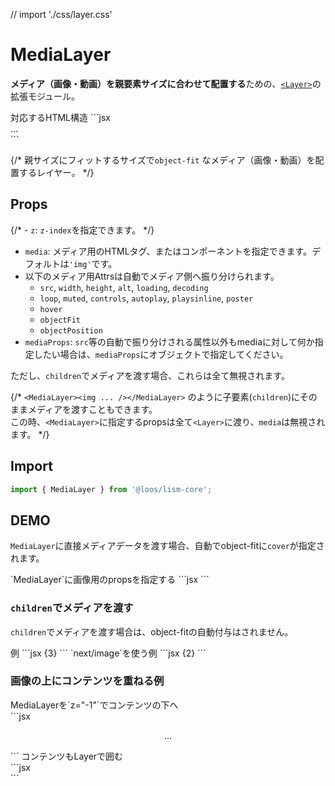 // import './css/layer.css'

# MediaLayer


**メディア（画像・動画）を親要素サイズに合わせて配置する**ための、[`<Layer>`](/docs/components/Layer)の拡張モジュール。

<Demo>
	<Demo.Title>対応するHTML構造</Demo.Title>
	<Demo.Code>
	```jsx
	<div class="l--layer l--layer--media">...</div>
	```
	</Demo.Code>
</Demo>

{/* 親サイズにフィットするサイズで`object-fit` なメディア（画像・動画）を配置するレイヤー。 */}


## Props

{/* - `z`: `z-index`を指定できます。 */}
- `media`: メディア用のHTMLタグ、またはコンポーネントを指定できます。デフォルトは`'img'`です。
- 以下のメディア用Attrsは自動でメディア側へ振り分けられます。
	- `src`, `width`, `height`, `alt`, `loading`, `decoding`
	- `loop`, `muted`, `controls`, `autoplay`, `playsinline`, `poster`
	- `hover`
	- `objectFit`
	- `objectPosition`
- `mediaProps`: `src`等の自動で振り分けされる属性以外もmediaに対して何か指定したい場合は、`mediaProps`にオブジェクトで指定してください。

ただし、`children`でメディアを渡す場合、これらは全て無視されます。

{/* <Alert preset="info">
`<MediaLayer><img ... /></MediaLayer>` のように子要素(`children`)にそのままメディアを渡すこともできます。  
この時、`<MediaLayer>`に指定するpropsは全て`<Layer>`に渡り、`media`は無視されます。
</Alert> */}


## Import

```js
import { MediaLayer } from '@loos/lism-core';
```


## DEMO

`MediaLayer`に直接メディアデータを渡す場合、自動でobject-fitに`cover`が指定されます。

<Demo>
	<Demo.Title>
		`MediaLayer`に画像用のpropsを指定する
	</Demo.Title>
	<Demo.Preview resize p={20}>
		<Frame h="200px">
			<MediaLayer src="/img/demo-img.jpeg" alt="" width='960' height='640' />
		</Frame>
	</Demo.Preview>
	<Demo.Code>
		```jsx
		<Frame h="200px">
			<MediaLayer src="/img/demo-img.jpeg" alt="" width='960' height='640' />
		</Frame>
		```
	</Demo.Code>
</Demo>


### `children`でメディアを渡す

`children`でメディアを渡す場合は、object-fitの自動付与はされません。

<Demo>
	<Demo.Title>
		例
	</Demo.Title>
	<Demo.Preview resize p={20}>
		<Frame aspect="cinema" bgc="#fff" shadow='2'>
			<MediaLayer p={10}>
				<Media src="/img/demo-img.jpeg" alt="" width={960} height={640} objectFit="cover" />
			</MediaLayer>
		</Frame>
	</Demo.Preview>
	<Demo.Code>
		```jsx {3}
		<Frame aspect="cinema" bgc="#fff" shadow='2'>
			<MediaLayer p={10}>
				<Media src="/img/demo-img.jpeg" alt="" width={960} height={640} objectFit="cover" />
			</MediaLayer>
		</Frame>
		```
	</Demo.Code>
</Demo>

<Demo>
	<Demo.Title>
		`next/image`を使う例
	</Demo.Title>
	<Demo.Preview resize p={20}>
		<Frame aspect="cinema">
			<MediaLayer media={Image} src="/img/demo-img.jpeg" alt="" width='960' height='640' />
		</Frame>
	</Demo.Preview>
	<Demo.Code>
		```jsx {2}
		<Frame aspect="cinema">
			<MediaLayer media={Image} src="/img/demo-img.jpeg" alt="" width='960' height='640' />
		</Frame>
		```
	</Demo.Code>
</Demo>


### 画像の上にコンテンツを重ねる例

<Demo>
	<Demo.Title>
		MediaLayerを`z="-1"`でコンテンツの下へ
	</Demo.Title>
	<Demo.Preview resize p={20}>
		<Frame aspect="cinema">
			<MediaLayer z="-1" src="/img/demo-img.jpeg" alt="" width='960' height='640' />
			<FilterLayer z="-1" bgc="black:.4" />
			<Center size="cover" c="white" gap="20" p="box">
				<DammyText length="xs" />
			</Center>
		</Frame>
	</Demo.Preview>
	<Demo.Code>
```jsx
<Frame aspect="cinema">
	<MediaLayer z="-1" src="/img/demo-img.jpeg" alt="" width='960' height='640' />
	<FilterLayer z="-1" bgc="black:.4" />
	<Center size="cover" c="white" gap="20" p="box">
		<p>...</p>
	</Center>
</Frame>
```
	</Demo.Code>
</Demo>



<Demo>
	<Demo.Title>
		コンテンツもLayerで囲む
	</Demo.Title>
	<Demo.Preview resize p={20}>
		<Frame aspect="cinema">
			<MediaLayer src="/img/demo-img.jpeg" alt="" width='960' height='640' />
			<FilterLayer bgc="black:.4" />
			<Layer inset="0">
				<Center size="cover" c="white" gap="20" p="box">
					<DammyText length="l" />
				</Center>
			</Layer>
		</Frame>
	</Demo.Preview>
	<Demo.Code>
		```jsx
		<Frame aspect="cinema">
			<MediaLayer src="/img/demo-img.jpeg" alt="" width='960' height='640' />
			<FilterLayer bgc="black:.4" />
			<Layer inset="0">
				<Center size="cover" c="white" gap="20" p="box">
					<DammyText length="l" />
				</Center>
			</Layer>
		</Frame>
		```
	</Demo.Code>
</Demo>

